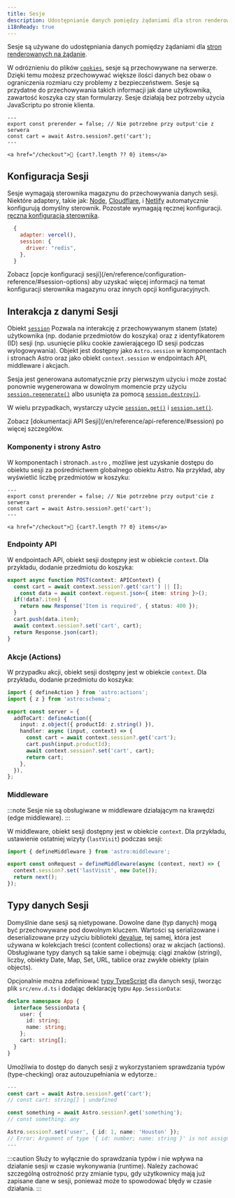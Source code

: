 ```yaml
---
title: Sesje
description: Udostępnianie danych pomiędzy żądaniami dla stron renderowanych na żądanie
i18nReady: true
---
```



<p>
<Since v="5.7.0" />
</p>

Sesje są używane do udostępniania danych pomiędzy żądaniami dla [stron renderowanych na żądanie](/en/guides/on-demand-rendering/). 

W odróznieniu do plików [`cookies`](/en/guides/on-demand-rendering/#cookies), sesje są przechowywane na serwerze. Dzięki temu możesz przechowywać większe ilości danych bez obaw o ograniczenia rozmiaru czy problemy z bezpieczeństwem.
Sesje są przydatne do przechowywania takich informacji jak dane użytkownika, zawartość koszyka czy stan formularzy. Sesje działają bez potrzeby użycia JavaScriptu po stronie klienta.

```astro title="src/components/CartButton.astro" {3}
---
export const prerender = false; // Nie potrzebne przy output'cie z serwera
const cart = await Astro.session?.get('cart');
---

<a href="/checkout">🛒 {cart?.length ?? 0} items</a>
```

## Konfiguracja Sesji

Sesje wymagają sterownika magazynu do przechowywania danych sesji. Niektóre adaptery, takie jak: [Node](/en/guides/integrations-guide/node/#sessions), [Cloudflare](/en/guides/integrations-guide/cloudflare/#sessions), i [Netlify](/en/guides/integrations-guide/netlify/#sessions) automatycznie konfigurują domyślny sterownik. Pozostałe wymagają ręcznej konfiguracji. [ręczna konfiguracja sterownika](/en/reference/configuration-reference/#sessiondriver). 

```js title="astro.config.mjs" ins={4}
  {
    adapter: vercel(),
    session: {
      driver: "redis",
    },
  }
```

<ReadMore>
  Zobacz [opcje konfiguracji sesji](/en/reference/configuration-reference/#session-options) aby uzyskać więcej informacji na temat konfiguracji sterownika magazynu oraz innych opcji konfiguracyjnych.
</ReadMore>


## Interakcja z danymi Sesji

Obiekt [`session`](/en/reference/api-reference/#session) Pozwala na interakcję z przechowywanym stanem (state) użytkownika (np. dodanie przedmiotów do koszyka) oraz z identyfikatorem (ID) sesji (np. usunięcie pliku cookie zawierającego ID sesji podczas wylogowywania). Objekt jest dostępny jako `Astro.session` w komponentach i stronach Astro oraz jako obiekt `context.session` w endpointach API, middleware i akcjach.

Sesja jest generowana automatycznie przy pierwszym użyciu i może zostać ponownie wygenerowana w dowolnym momencie przy użyciu [`session.regenerate()`](/en/reference/api-reference/#regenerate) albo usunięta za pomocą [`session.destroy()`](/en/reference/api-reference/#destroy).

W wielu przypadkach, wystarczy użycie [`session.get()`](/en/reference/api-reference/#get) i [`session.set()`](/en/reference/api-reference/#set). 

<ReadMore>
Zobacz [dokumentacji API Sesji](/en/reference/api-reference/#session) po więcej szczegółów.
</ReadMore>

### Komponenty i strony Astro

W komponentach i stronach`.astro` , możliwe jest uzyskanie dostępu do obiektu sesji za pośrednictwem globalnego obiektu Astro. Na przykład, aby wyświetlić liczbę przedmiotów w koszyku:

```astro title="src/components/CartButton.astro" "Astro.session"
---
export const prerender = false; // Nie potrzebne przy output'cie z serwera
const cart = await Astro.session?.get('cart');
---

<a href="/checkout">🛒 {cart?.length ?? 0} items</a>
```

### Endpointy API

W endpointach API, obiekt sesji dostępny jest w obiekcie `context`. Dla przykładu, dodanie przedmiotu do koszyka:

```ts title="src/pages/api/addToCart.ts" "context.session"
export async function POST(context: APIContext) {
  const cart = await context.session?.get('cart') || [];
	const data = await context.request.json<{ item: string }>();
  if(!data?.item) {
    return new Response('Item is required', { status: 400 });
  }
  cart.push(data.item);
  await context.session?.set('cart', cart);
  return Response.json(cart);
}
```

### Akcje (Actions)

W przypadku akcji, obiekt sesji dostępny jest w obiekcie `context`. Dla przykładu, dodanie przedmiotu do koszyka:

```ts title="src/actions/addToCart.ts" "context.session"
import { defineAction } from 'astro:actions';
import { z } from 'astro:schema';

export const server = {
  addToCart: defineAction({
    input: z.object({ productId: z.string() }),
    handler: async (input, context) => {
      const cart = await context.session?.get('cart');
      cart.push(input.productId);
      await context.session?.set('cart', cart);
      return cart;
    },
  }),
};
```

### Middleware

:::note
Sesje nie są obsługiwane w middleware działającym na krawędzi (edge middleware).
:::

W middleware, obiekt sesji dostępny jest w obiekcie `context`. Dla przykładu, ustawienie ostatniej wizyty (`lastVisit`) podczas sesji:

```ts title="src/middleware.ts" "context.session"
import { defineMiddleware } from 'astro:middleware';

export const onRequest = defineMiddleware(async (context, next) => {
  context.session?.set('lastVisit', new Date());
  return next();
});
```

## Typy danych Sesji

Domyślnie dane sesji są nietypowane. Dowolne dane (typ danych) mogą być przechowywane pod dowolnym kluczem. Wartości są serializowane i deserializowane przy użyciu biblioteki [devalue](https://github.com/Rich-Harris/devalue), tej samej, która jest używana w kolekcjach treści (content collections) oraz w akcjach (actions). Obsługiwane typy danych są takie same i obejmują: ciągi znaków (stringi), liczby, obiekty Date, Map, Set, URL, tablice oraz zwykłe obiekty (plain objects).

Opcjonalnie można zdefiniować [typy TypeScript](/en/guides/typescript/#extending-global-types) dla danych sesji, tworząc plik `src/env.d.ts`  i dodając deklarację typu `App.SessionData`:

```ts title="src/env.d.ts"
declare namespace App {
  interface SessionData {
    user: {
      id: string;
      name: string;
    };
    cart: string[];
  }
}
```

Umożliwia to dostęp do danych sesji z wykorzystaniem sprawdzania typów (type-checking) oraz autouzupełniania w edytorze.:

```ts title="src/components/CartButton.astro"
---
const cart = await Astro.session?.get('cart');
// const cart: string[] | undefined

const something = await Astro.session?.get('something');
// const something: any

Astro.session?.set('user', { id: 1, name: 'Houston' });
// Error: Argument of type '{ id: number; name: string }' is not assignable to parameter of type '{ id: string; name: string; }'.
---
```

:::caution
Służy to wyłącznie do sprawdzania typów i nie wpływa na działanie sesji w czasie wykonywania (runtime).
Należy zachować szczególną ostrożność przy zmianie typu, gdy użytkownicy mają już zapisane dane w sesji, ponieważ może to spowodować błędy w czasie działania.
:::
